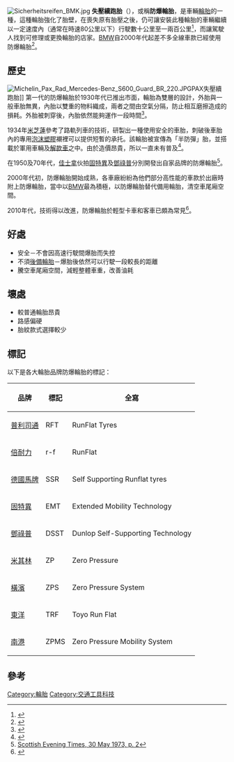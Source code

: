 {{noteTA
|1=zh-hans:宝马;zh-hk:寶馬;zh-tw:BMW;
}}
[[File:Sicherheitsreifen_BMK.jpg|thumb]] 
'''失壓續跑胎'''（{{lang-en|Run-flat tire}}），或稱'''防爆輪胎'''，是車輛[[輪胎|輪胎]]的一種，這種輪胎強化了胎壁，在喪失原有胎壓之後，仍可讓安裝此種輪胎的車輛繼續以一定速度內（通常在時速80公里以下）行駛數十公里至一兩百公里<ref>{{cite news |title=買車宜問﹕新車有無士啤胎﹖ |url=http://www.mingpaocanada.com/autonet/article.cfm?aid=1035&cid=3&loc=tor |language=zh-hk |publisher=明報 |date=2014年4月22日 |accessdate=2015年7月27日 |archive-date=2016年10月22日 |archive-url=https://web.archive.org/web/20161022153617/http://www.mingpaocanada.com/autonet/article.cfm?aid=1035&cid=3&loc=tor |dead-url=no }}</ref>，而讓駕駛人找到可修理或更換輪胎的店家。[[BMW|BMW]]自2000年代起差不多全線車款已經使用防爆輪胎<ref>{{cite news |title=汽車專題：輪胎防爆3寶漏氣都撐得 |url=http://hk.apple.nextmedia.com/supplement/car/art/20050911/5214205 |language=zh-hk |publisher=蘋果日報 |date=2005年9月11日 |accessdate=2015年7月27日 |archive-date=2016年2月6日 |archive-url=https://web.archive.org/web/20160206060858/http://hk.apple.nextmedia.com/supplement/car/art/20050911/5214205 |dead-url=no }}</ref>。

== 歷史 ==
[[File:Michelin_Pax_Rad_Mercedes-Benz_S600_Guard_BR_220.JPG|thumb]]PAX失壓續跑胎]]
第一代的防爆輪胎於1930年代已推出市面，輪胎為雙層的設計，外胎與一般車胎無異，內胎以雙重的物料織成，兩者之間由空氣分隔，防止相互磨擦造成的損耗。外胎被刺穿後，內胎依然能夠運作一段時間<ref>{{cite journal |url=http://books.google.com/books?id=wt8DAAAAMBAJ&pg=PA488&dq=Popular+Science+1935+plane+%22Popular+Mechanics%22&hl=en |page=488 |title=Fabric Inner Tube Lessens Blowout Hazards |journal=Popular Mechanics |date=April 1935 |volume=63 |issue=4 |accessdate=10 June 2012 |archive-date=2015-12-19 |archive-url=https://web.archive.org/web/20151219085641/https://books.google.com/books?id=wt8DAAAAMBAJ&pg=PA488&dq=Popular+Science+1935+plane+%22Popular+Mechanics%22&hl=en |dead-url=no }}</ref>。

1934年[[米芝蓮|米芝蓮]]參考了路軌列車的技術，研製出一種使用安全{{link-en|輪圈|Rim (wheel)}}的車胎，刺破後車胎內的專用[[泡沫塑膠|泡沫塑膠]]襯裡可以提供短暫的承托。該輪胎被宣傳為「半防彈」胎，並搭載於軍用車輛及[[解款車|解款車]]之中。由於造價昂貴，所以一直未有普及<ref>{{cite journal |url=http://books.google.com/books?id=yt8DAAAAMBAJ&pg=PA872&dq=Popular+Science+1935+plane+%22Popular+Mechanics%22&hl=en |page=872 |title=Bullet Proof Tire Has Sponge Rubber Tube |journal=Popular Mechanics |date=December 1934 |volume=62 |issue=6 |accessdate=10 June 2012 |archive-date=2016-09-29 |archive-url=https://web.archive.org/web/20160929210406/https://books.google.com/books?id=yt8DAAAAMBAJ&pg=PA872&dq=Popular+Science+1935+plane+%22Popular+Mechanics%22&hl=en |dead-url=no }}</ref>。

在1950及70年代，[[佳士拿|佳士拿]]伙拍[[固特異|固特異]]及[[登祿普輪胎|鄧祿普]]分別開發出自家品牌的防爆輪胎<ref>[http://news.google.com/newspapers?id=VG1AAAAAIBAJ&sjid=yKcMAAAAIBAJ&dq=first%20car%20with%20dunlop%20denovo&pg=2854%2C4257213 Scottish Evening Times, 30 May 1973, p. 2]</ref>。

2000年代初，防爆輪胎開始成熟，各車廠紛紛為他們部分高性能的車款於出廠時附上防爆輪胎，當中以[[BMW|BMW]]最為積極，以防爆輪胎替代備用輪胎，清空車尾廂空間。

2010年代，技術得以改進，防爆輪胎於輕型卡車和客車已頗為常見<ref name="airrunsout">{{cite web |url=http://www.autosafety.org/air-runs-out-run-flat-tires |title=The air runs out of run-flat tires |publisher=The Center for Auto Safety |first=Rick |last=Kranz |date=27 July 2009 |accessdate=10 June 2012 |archive-date=2011-09-15 |archive-url=https://web.archive.org/web/20110915183057/http://www.autosafety.org/air-runs-out-run-flat-tires |dead-url=no }}</ref>。

== 好處 ==
* 安全－不會因高速行駛間爆胎而失控
* 不須[[備胎|後備輪胎]]－爆胎後依然可以行駛一段較長的距離
* 騰空車尾廂空間，減輕整體車重，改善油耗

== 壞處 ==
* 較普通輪胎昂貴
* 路感偏硬
* 胎紋款式選擇較少

== 標記 ==
以下是各大輪胎品牌防爆輪胎的標記：
{| class="wikitable"
|-
! 品牌 !! 標記 !! 全寫
|-
| [[普利司通|普利司通]] || RFT || RunFlat Tyres
|-
| [[倍耐力|倍耐力]] || r-f || RunFlat
|-
| [[德國馬牌|德國馬牌]] || SSR || Self Supporting Runflat tyres
|-
| [[固特異|固特異]] || EMT || Extended Mobility Technology
|-
| [[登祿普輪胎|鄧祿普]] || DSST || Dunlop Self-Supporting Technology
|-
| [[米其林|米其林]] || ZP || Zero Pressure
|-
| [[橫濱橡膠|橫濱]] || ZPS || Zero Pressure System
|-
| [[東洋輪胎|東洋]] || TRF || Toyo Run Flat
|-
| [[南港輪胎|南港]] || ZPMS || Zero Pressure Mobility System
|}

== 參考 ==
{{reflist}}

{{零件與附件}}

[[Category:輪胎|Category:輪胎]]
[[Category:交通工具科技|Category:交通工具科技]]